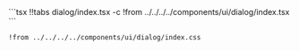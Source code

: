 

<CodeTabs>
```tsx !!tabs dialog/index.tsx -c
!from ../../../../components/ui/dialog/index.tsx
```

```tsx !!tabs dialog/index.css -c
!from ../../../../components/ui/dialog/index.css
```
</CodeTabs>